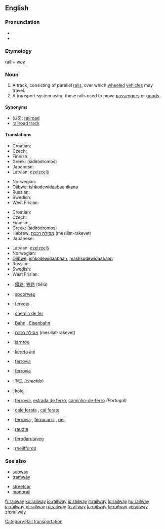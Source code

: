 ==English==

===Pronunciation===
* {{IPA|/ɹeɪlweɪ/}}
* {{audio|en-us-railway.ogg|Audio (US)}}

===Etymology===
[[rail]] + [[way]]

===Noun===
{{wikipedia}}
{{en-noun}}

# A track, consisting of parallel [[rail]]s, over which [[wheeled]] [[vehicle]]s may travel.
# A transport system using these rails used to move [[passenger]]s or [[goods]].

====Synonyms====
* (''US''): [[railroad]]
* [[railroad track]]

====Translations====
{{trans-top|a track, consisting of parallel rails}}
* Croatian: {{t-|hr|željeznica|f}}
* Czech: {{t+|cs|kolej|f}}
* Finnish: {{t+|fi|rata}}, {{t+|fi|rautatie}}
* Greek: {{t+|el|σιδηρόδρομος|m|sc=Grek}} (sidiródromos)
* Japanese: {{t|ja|線路|tr=senro|sc=Jpan}}
* Latvian: [[dzelzceļš]] {{m}}
{{trans-mid}}
* Norwegian: {{t-|no|jernbane|m}}
* [[Ojibwe]]: [[ishkodewidaabaanikana]]
* Russian: {{t+|ru|железная дорога|f|tr=želéznaja doróga|sc=Cyrl}}
* Swedish: {{t+|sv|järnväg|c}}
* West Frisian: {{t|fy|spoarwei|c|xs=West Frisian}}
{{trans-bottom}}

{{trans-top|transport system using these rails}}
* Croatian: {{t-|hr|željeznica|f}}
* Czech: {{t-|cs|železnice|f}}
* Finnish: {{t+|fi|rautatie}}, {{t+|fi|rautatie|alt=rautatiet}}
* Greek: {{t+|el|σιδηρόδρομος|m|sc=Grek}} (sidiródromos)
* Hebrew: [[מסילת רכבת]] (mesillat-rakevet) {{f}}
* Japanese: {{t+|ja|鉄道|tr=[[てつどう]], tetsudō|sc=Jpan}}
{{trans-mid}}
* Latvian: [[dzelzceļš]] {{m}}
* Norwegian: {{t-|no|jernbane|m}}
* [[Ojibwe]]: [[ishkodewidaabaan]], [[mashkodewidaabaan]]
* Russian: {{t+|ru|железная дорога|f|tr=želéznaja doróga|sc=Cyrl}}
* Swedish: {{t+|sv|järnväg|c}}
* West Frisian: {{t|fy|spoarwei|c|xs=West Frisian}}
{{trans-bottom}}

{{checktrans-top}}
* {{ttbc|Chinese}}: [[鐵路]], [[铁路]] (tiělù)
* {{ttbc|Dutch}}: [[spoorweg]] {{m}}
* {{ttbc|Esperanto}}: [[fervojo]]
* {{ttbc|French}}: [[chemin de fer]] {{m}}
* {{ttbc|German}}: [[Bahn]] {{f}}, [[Eisenbahn]] {{f}}
* {{ttbc|Hebrew}}: [[מסילת רכבת]] (mesillat-rakevet) {{f}}
* {{ttbc|Irish}}: [[iarnród]]
* {{ttbc|Indonesian}}: [[kereta]] [[api]]
* {{ttbc|Interlingua}}: [[ferrovia]]
* {{ttbc|Italian}}: [[ferrovia]] {{f}}
* {{ttbc|Korean}}: [[철도]] (''cheoldo'')
* {{ttbc|Polish}}: [[kolej]] {{f}}
* {{ttbc|Portuguese}}: [[ferrovia]], [[estrada de ferro]], [[caminho-de-ferro]] {{m}} ''(Portugal)''
* {{ttbc|Romanian}}: [[cale ferata]] {{f}}, [[cai ferate]] {{p}}
* {{ttbc|Spanish}}: [[ferrovía]] {{f}}, [[ferrocarril]] {{m}}, [[riel]] {{m}}
* {{ttbc|Veps}}: [[raudte]]
* {{ttbc|Volapük}}: [[ferodarutaveg]]
* {{ttbc|Welsh}}: [[rheilffordd]] {{f}}
{{trans-bottom}}

===See also===
{{top}}
* [[subway]]
* [[tramway]]
{{mid}}
* [[streetcar]]
* [[monorail]]
{{bottom}}

[[Category:Rail transportation]]

[[fr:railway]]
[[ko:railway]]
[[io:railway]]
[[id:railway]]
[[it:railway]]
[[lo:railway]]
[[hu:railway]]
[[ja:railway]]
[[pl:railway]]
[[ru:railway]]
[[fi:railway]]
[[ta:railway]]
[[te:railway]]
[[vi:railway]]
[[zh:railway]]